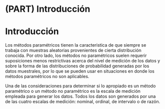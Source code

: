 # (PART) Introducción  {-}

# Introducción {-}

Los métodos paramétricos tienen la caracteristica de que siempre se trabaja con muestras aleatorias provenientes de cierta distribución conocida. Por otro lado, los métodos no paramétricos suelen requerir suposiciones menos restrictivas acerca del nivel de medición de los datos y sobre la forma de las distribuciones de probabilidad generadas por los datos muestrales, por lo que se pueden usar en situaciones en donde los métodos paramétricos no son aplicables.

Una de las consideraciones para determinar si lo apropiado es un método paramétrico o un método no paramétrico es la escala de medición empleada para generar los datos. Todos los datos son generados por una de las cuatro escalas de medición: nominal, ordinal, de intervalo o de razón. 



